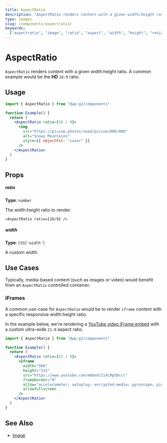 ```yaml
---
title: AspectRatio
description: "AspectRatio renders content with a given width:height ratio. A common example would be the HD 16:9 ratio."
type: images
slug: /components/aspectratio/
keywords:
  ["aspectratio", "image", "ratio", "aspect", "width", "height", "resize"]
---
```


# AspectRatio

`AspectRatio` renders content with a given width:height ratio. A common example would be the **HD** `16:9` ratio.

<!-- props -->
<!-- Automatically Generated -->

## Usage

```jsx live
import { AspectRatio } from "@wp-g2/components"

function Example() {
  return (
    <AspectRatio ratio={16 / 9}>
      <img
        src="https://picsum.photos/seed/picsum/800/800"
        alt="Snowy Mountains"
        style={{ objectFit: "cover" }}
      />
    </AspectRatio>
  )
}
```

## Props

##### ratio

**Type**: `number`

The width:height ratio to render.

```
<AspectRatio ratio={16/9} />
```

##### width

**Type**: `CSS['width']`

A custom width.

<!-- /Automatically Generated -->
<!-- /props -->

## Use Cases

Typically, media-based content (such as images or video) would benefit from an `AspectRatio` controlled container.

### iFrames

A common use-case for `AspectRatio` would be to render `iframe` content with a specific responsive width:height ratio.

In the example below, we're rendering a [YouTube video iFrame embed](https://www.youtube.com/watch?v=Zi4LMpSDccc) with a custom ultra-wide `21:9` aspect ratio.

```jsx live
import { AspectRatio } from "@wp-g2/components"

function Example() {
  return (
    <AspectRatio ratio={21 / 9}>
      <iframe
        width="560"
        height="315"
        src="https://www.youtube.com/embed/Zi4LMpSDccc"
        frameborder="0"
        allow="accelerometer; autoplay; encrypted-media; gyroscope; picture-in-picture"
        allowfullscreen
      />
    </AspectRatio>
  )
}
```

## See Also

- [Image](/components/image/)
